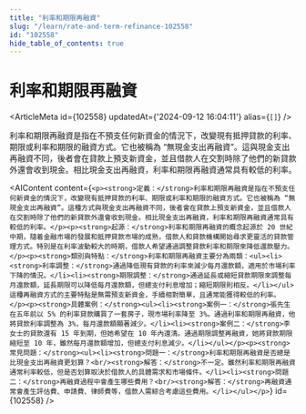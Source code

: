 ```yaml
---
title: "利率和期限再融資"
slug: "/learn/rate-and-term-refinance-102558"
id: "102558"
hide_table_of_contents: true
---
```



# 利率和期限再融資

<ArticleMeta id={102558} updatedAt={'2024-09-12 16:04:11'} alias={`[]`} />
<div className='border-solid border-b border-t-0 my-4 border-[var(--ifm-color-gray-300)]' />

利率和期限再融資是指在不預支任何新資金的情況下，改變現有抵押貸款的利率、期限或利率和期限的融資方式。它也被稱為 “無現金支出再融資”。這與現金支出再融資不同，後者會在貸款上預支新資金，並且借款人在交割時除了他們的新貸款外還會收到現金。相比現金支出再融資，利率和期限再融資通常具有較低的利率。

<AIContent content={`<p><strong>定義：</strong>利率和期限再融資是指在不預支任何新資金的情況下，改變現有抵押貸款的利率、期限或利率和期限的融資方式。它也被稱為 “無現金支出再融資”。這種方式與現金支出再融資不同，後者會在貸款上預支新資金，並且借款人在交割時除了他們的新貸款外還會收到現金。相比現金支出再融資，利率和期限再融資通常具有較低的利率。</p><p><strong>起源：</strong>利率和期限再融資的概念起源於 20 世紀中期，隨着金融市場的發展和抵押貸款市場的成熟，借款人和貸款機構開始尋求更靈活的貸款管理方式。特別是在利率波動較大的時期，借款人希望通過調整貸款利率和期限來降低還款壓力。</p><p><strong>類別與特點：</strong>利率和期限再融資主要分為兩類：<ul><li><strong>利率調整：</strong>通過降低現有貸款的利率來減少每月還款額，適用於市場利率下降的情況。</li><li><strong>期限調整：</strong>通過延長或縮短貸款期限來調整每月還款額，延長期限可以降低每月還款額，但總支付利息增加；縮短期限則相反。</li></ul>這種再融資方式的主要特點是無需預支新資金，手續相對簡單，且通常能獲得較低的利率。</p><p><strong>具體案例：</strong><ul><li><strong>案例一：</strong>張先生在五年前以 5% 的利率貸款購買了一套房子，現市場利率降至 3%。通過利率和期限再融資，他將貸款利率調整為 3%，每月還款額顯著減少。</li><li><strong>案例二：</strong>李女士的貸款還有 15 年到期，但她希望在 10 年內還清。通過期限調整再融資，她將貸款期限縮短至 10 年，雖然每月還款額增加，但總支付利息減少。</li></ul></p><p><strong>常見問題：</strong><ul><li><strong>問題一：</strong>利率和期限再融資是否總是比現金支出再融資更划算？<br/><strong>解答：</strong>不一定。雖然利率和期限再融資通常利率較低，但是否划算取決於借款人的具體需求和市場條件。</li><li><strong>問題二：</strong>再融資過程中會產生哪些費用？<br/><strong>解答：</strong>再融資通常會產生評估費、申請費、律師費等，借款人需綜合考慮這些費用。</li></ul></p>`} id={102558} />
